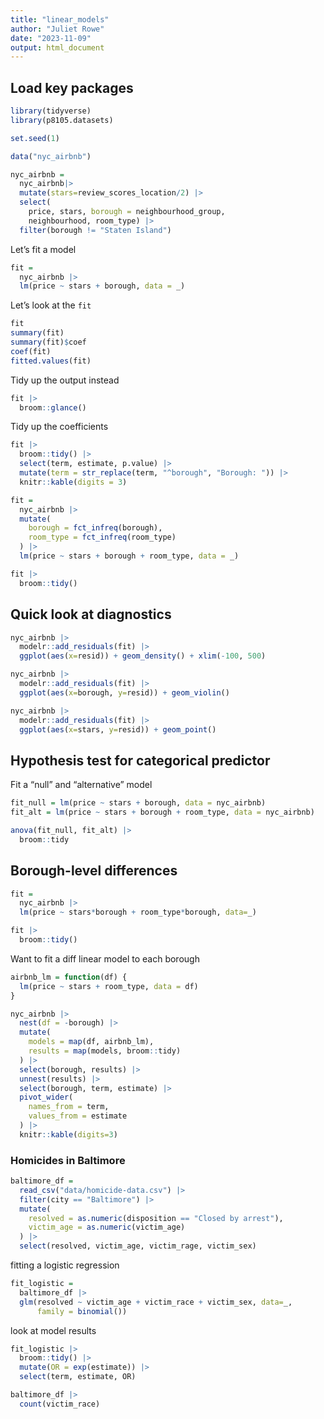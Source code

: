 ```yaml
---
title: "linear_models"
author: "Juliet Rowe"
date: "2023-11-09"
output: html_document
---
```


## Load key packages

```r
library(tidyverse)
library(p8105.datasets)

set.seed(1)
```


```r
data("nyc_airbnb")

nyc_airbnb = 
  nyc_airbnb|>
  mutate(stars=review_scores_location/2) |>
  select(
    price, stars, borough = neighbourhood_group,
    neighbourhood, room_type) |>
  filter(borough != "Staten Island")

```

Let's fit a model

```r
fit = 
  nyc_airbnb |>
  lm(price ~ stars + borough, data = _)
```


Let's look at the `fit`

```r
fit
summary(fit)
summary(fit)$coef
coef(fit)
fitted.values(fit)
```

Tidy up the output instead

```r
fit |>
  broom::glance()
```

Tidy up the coefficients

```r
fit |> 
  broom::tidy() |> 
  select(term, estimate, p.value) |> 
  mutate(term = str_replace(term, "^borough", "Borough: ")) |> 
  knitr::kable(digits = 3)
```


```r
fit = 
  nyc_airbnb |>
  mutate(
    borough = fct_infreq(borough),
    room_type = fct_infreq(room_type)
  ) |>
  lm(price ~ stars + borough + room_type, data = _)

fit |>
  broom::tidy()
```


## Quick look at diagnostics

```r
nyc_airbnb |>
  modelr::add_residuals(fit) |>
  ggplot(aes(x=resid)) + geom_density() + xlim(-100, 500)

nyc_airbnb |>
  modelr::add_residuals(fit) |>
  ggplot(aes(x=borough, y=resid)) + geom_violin()

nyc_airbnb |>
  modelr::add_residuals(fit) |>
  ggplot(aes(x=stars, y=resid)) + geom_point()
```


## Hypothesis test for categorical predictor

Fit a "null" and "alternative" model

```r
fit_null = lm(price ~ stars + borough, data = nyc_airbnb)
fit_alt = lm(price ~ stars + borough + room_type, data = nyc_airbnb)

anova(fit_null, fit_alt) |>
  broom::tidy
```


## Borough-level differences

```r
fit = 
  nyc_airbnb |>
  lm(price ~ stars*borough + room_type*borough, data=_)

fit |>
  broom::tidy()
```


Want to fit a diff linear model to each borough
```r
airbnb_lm = function(df) {
  lm(price ~ stars + room_type, data = df)
}

nyc_airbnb |>
  nest(df = -borough) |>
  mutate(
    models = map(df, airbnb_lm),
    results = map(models, broom::tidy)
  ) |>
  select(borough, results) |>
  unnest(results) |>
  select(borough, term, estimate) |>
  pivot_wider(
    names_from = term,
    values_from = estimate
  ) |>
  knitr::kable(digits=3)

```


### Homicides in Baltimore

```r
baltimore_df = 
  read_csv("data/homicide-data.csv") |> 
  filter(city == "Baltimore") |>
  mutate(
    resolved = as.numeric(disposition == "Closed by arrest"),
    victim_age = as.numeric(victim_age)
  ) |>
  select(resolved, victim_age, victim_rage, victim_sex) 
```


fitting a logistic regression

```r
fit_logistic = 
  baltimore_df |>
  glm(resolved ~ victim_age + victim_race + victim_sex, data=_,
      family = binomial())
```

look at model results

```r
fit_logistic |>
  broom::tidy() |>
  mutate(OR = exp(estimate)) |>
  select(term, estimate, OR)
```


```r
baltimore_df |>
  count(victim_race)
```

